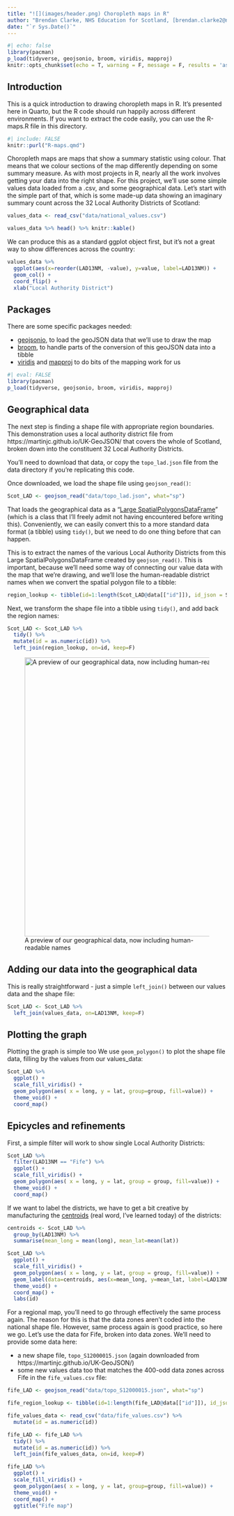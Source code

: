 ---
title: "![](images/header.png) Choropleth maps in R"
author: "Brendan Clarke, NHS Education for Scotland, [brendan.clarke2@nhs.scot](mailto:brendan.clarke2@nhs.scot)"
date: "`r Sys.Date()`"
---

```{r}
#| echo: false
library(pacman)
p_load(tidyverse, geojsonio, broom, viridis, mapproj)
knitr::opts_chunk$set(echo = T, warning = F, message = F, results = 'asis', fig.width = 7, fig.height = 10)
```

## Introduction

This is a quick introduction to drawing choropleth maps in R. It's presented here in Quarto, but the R code should run happily across different environments. If you want to extract the code easily, you can use the R-maps.R file in this directory.

```{r}
#| include: FALSE
knitr::purl("R-maps.qmd")
```

Choropleth maps are maps that show a summary statistic using colour. That means that we colour sections of the map differently depending on some summary measure. As with most projects in R, nearly all the work involves getting your data into the right shape. For this project, we'll use some simple values data loaded from a .csv, and some geographical data. Let's start with the simple part of that, which is some made-up data showing an imaginary summary count across the 32 Local Authority Districts of Scotland:

```{r}
values_data <- read_csv("data/national_values.csv")

values_data %>% head() %>% knitr::kable()
```

We can produce this as a standard ggplot object first, but it's not a great way to show differences across the country:

```{r}
values_data %>%
  ggplot(aes(x=reorder(LAD13NM, -value), y=value, label=LAD13NM)) +
  geom_col() +
  coord_flip() +
  xlab("Local Authority District")
```

## Packages

There are some specific packages needed:

-   [geojsonio](https://cran.r-project.org/package=geojsonio), to load the geoJSON data that we'll use to draw the map
-   [broom](https://cran.r-project.org/package=broom), to handle parts of the conversion of this geoJSON data into a tibble
-   [viridis](https://cran.r-project.org/package=viridis) and [mapproj](https://cran.r-project.org/package=mapproj) to do bits of the mapping work for us

```{r}
#| eval: FALSE
library(pacman)
p_load(tidyverse, geojsonio, broom, viridis, mapproj)
```

## Geographical data

The next step is finding a shape file with appropriate region boundaries. This demonstration uses a local authority district file from https://martinjc.github.io/UK-GeoJSON/ that covers the whole of Scotland, broken down into the constituent 32 Local Authority Districts.

You'll need to download that data, or copy the `topo_lad.json` file from the data directory if you're replicating this code.

Once downloaded, we load the shape file using `geojson_read()`:

```{r}
Scot_LAD <- geojson_read("data/topo_lad.json", what="sp")
```

That loads the geographical data as a "[Large SpatialPolygonsDataFrame](https://www.rdocumentation.org/packages/sp/versions/1.5-0/topics/SpatialPolygonsDataFrame-class)" (which is a class that I'll freely admit not having encountered before writing this). Conveniently, we can easily convert this to a more standard data format (a tibble) using `tidy()`, but we need to do one thing before that can happen.

This is to extract the names of the various Local Authority Districts from this Large SpatialPolygonsDataFrame created by `geojson_read()`. This is important, because we'll need some way of connecting our value data with the map that we're drawing, and we'll lose the human-readable district names when we convert the spatial polygon file to a tibble:

```{r}
region_lookup <- tibble(id=1:length(Scot_LAD@data[["id"]]), id_json = Scot_LAD@data[["id"]], LAD13NM = Scot_LAD@data[["LAD13NM"]])
```

Next, we transform the shape file into a tibble using `tidy()`, and add back the region names:

```{r}
Scot_LAD <- Scot_LAD %>%
  tidy() %>%
  mutate(id = as.numeric(id)) %>%
  left_join(region_lookup, on=id, keep=F) 
```

![A preview of our geographical data, now including human-readable names](images/paste-0AAA89BD.png){width="640"}

## Adding our data into the geographical data

This is really straightforward - just a simple `left_join()` between our values data and the shape file:

```{r}
Scot_LAD <- Scot_LAD %>%
  left_join(values_data, on=LAD13NM, keep=F)
```

## Plotting the graph

Plotting the graph is simple too We use `geom_polygon()` to plot the shape file data, filling by the values from our values_data:

```{r}
Scot_LAD %>%
  ggplot() +
  scale_fill_viridis() +
  geom_polygon(aes( x = long, y = lat, group=group, fill=value)) +
  theme_void() +
  coord_map()
```

## Epicycles and refinements

First, a simple filter will work to show single Local Authority Districts:

```{r}
Scot_LAD %>%
  filter(LAD13NM == "Fife") %>%
  ggplot() +
  scale_fill_viridis() +
  geom_polygon(aes( x = long, y = lat, group = group, fill=value)) +
  theme_void() +
  coord_map()
```

If we want to label the districts, we have to get a bit creative by manufacturing the [centroids](https://engineeringstatics.org/Chapter_07-centroids.html) (real word, I've learned today) of the districts:

```{r}
centroids <- Scot_LAD %>%
  group_by(LAD13NM) %>%
  summarise(mean_long = mean(long), mean_lat=mean(lat))

Scot_LAD %>%
  ggplot() +
  scale_fill_viridis() +
  geom_polygon(aes( x = long, y = lat, group = group, fill=value)) +
  geom_label(data=centroids, aes(x=mean_long, y=mean_lat, label=LAD13NM), size=3) +
  theme_void() +
  coord_map() +
  labs(id)
```
For a regional map, you'll need to go through effectively the same process again. The reason for this is that the data zones aren't coded into the national shape file. However, same process again is good practice, so here we go. Let's use the data for Fife, broken into data zones. We'll need to provide some data here:

+ a new shape file, `topo_S12000015.json` (again downloaded from https://martinjc.github.io/UK-GeoJSON/)
+ some new values data too that matches the 400-odd data zones across Fife in the `fife_values.csv` file:

```{r}
fife_LAD <- geojson_read("data/topo_S12000015.json", what="sp")

fife_region_lookup <- tibble(id=1:length(fife_LAD@data[["id"]]), id_json = fife_LAD@data[["id"]], DZ_NAME = fife_LAD@data[["DZ_NAME"]])

fife_values_data <- read_csv("data/fife_values.csv") %>%
  mutate(id = as.numeric(id))

fife_LAD <- fife_LAD %>%
  tidy() %>%
  mutate(id = as.numeric(id)) %>%
  left_join(fife_values_data, on=id, keep=F) 

fife_LAD %>%
  ggplot() +
  scale_fill_viridis() +
  geom_polygon(aes( x = long, y = lat, group=group, fill=value)) +
  theme_void() +
  coord_map() +
  ggtitle("Fife map")

```


